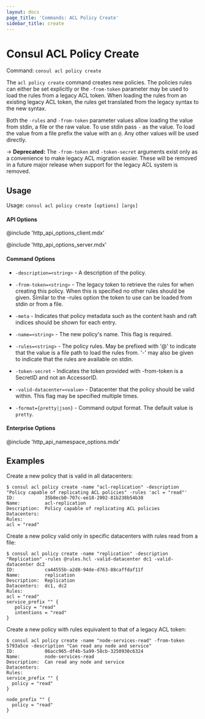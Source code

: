 ```yaml
---
layout: docs
page_title: 'Commands: ACL Policy Create'
sidebar_title: create
---
```


# Consul ACL Policy Create

Command: `consul acl policy create`

The `acl policy create` command creates new policies. The policies rules can either be set explicitly or the
`-from-token` parameter may be used to load the rules from a legacy ACL token. When loading
the rules from an existing legacy ACL token, the rules get translated from the legacy syntax
to the new syntax.

Both the `-rules` and `-from-token` parameter values allow loading the value
from stdin, a file or the raw value. To use stdin pass `-` as the value.
To load the value from a file prefix the value with an `@`. Any other
values will be used directly.

-> **Deprecated:** The `-from-token` and `-token-secret` arguments exist only as a convenience
to make legacy ACL migration easier. These will be removed in a future major release when
support for the legacy ACL system is removed.

## Usage

Usage: `consul acl policy create [options] [args]`

#### API Options

@include 'http_api_options_client.mdx'

@include 'http_api_options_server.mdx'

#### Command Options

- `-description=<string>` - A description of the policy.

- `-from-token=<string>` - The legacy token to retrieve the rules for when creating this
  policy. When this is specified no other rules should be given.
  Similar to the -rules option the token to use can be loaded from
  stdin or from a file.

- `-meta` - Indicates that policy metadata such as the content hash and raft
  indices should be shown for each entry.

- `-name=<string>` - The new policy's name. This flag is required.

- `-rules=<string>` - The policy rules. May be prefixed with '@' to indicate that the
  value is a file path to load the rules from. '-' may also be given
  to indicate that the rules are available on stdin.

- `-token-secret` - Indicates the token provided with -from-token is a SecretID and not
  an AccessorID.

- `-valid-datacenter=<value>` - Datacenter that the policy should be valid within.
  This flag may be specified multiple times.

- `-format={pretty|json}` - Command output format. The default value is `pretty`.

#### Enterprise Options

@include 'http_api_namespace_options.mdx'

## Examples

Create a new policy that is valid in all datacenters:

```shell-session
$ consul acl policy create -name "acl-replication" -description "Policy capable of replicating ACL policies" -rules 'acl = "read"'
ID:           35b8ecb0-707c-ee18-2002-81b238b54b38
Name:         acl-replication
Description:  Policy capable of replicating ACL policies
Datacenters:
Rules:
acl = "read"
```

Create a new policy valid only in specific datacenters with rules read from a file:

```shell-session
$ consul acl policy create -name "replication" -description "Replication" -rules @rules.hcl -valid-datacenter dc1 -valid-datacenter dc2
ID:           ca44555b-a2d8-94de-d763-88caffdaf11f
Name:         replication
Description:  Replication
Datacenters:  dc1, dc2
Rules:
acl = "read"
service_prefix "" {
   policy = "read"
   intentions = "read"
}
```

Create a new policy with rules equivalent to that of a legacy ACL token:

```shell-session
$ consul acl policy create -name "node-services-read" -from-token 5793a5ce -description "Can read any node and service"
ID:           06acc965-df4b-5a99-58cb-3250930c6324
Name:         node-services-read
Description:  Can read any node and service
Datacenters:
Rules:
service_prefix "" {
  policy = "read"
}

node_prefix "" {
  policy = "read"
}
```
